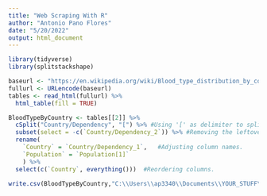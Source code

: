 ```yaml
---
title: "Web Scraping With R"
author: "Antonio Pano Flores"
date: "5/20/2022"
output: html_document
---
```


```r
library(tidyverse)
library(splitstackshape)
```

```r
baseurl <- "https://en.wikipedia.org/wiki/Blood_type_distribution_by_country"
fullurl <- URLencode(baseurl)
tables <- read_html(fullurl) %>% 
  html_table(fill = TRUE)

BloodTypeByCountry <- tables[[2]] %>%
  cSplit("Country/Dependency", "[") %>% #Using '[' as delimiter to split and get rid of the brackets. 
  subset(select = -c(`Country/Dependency_2`)) %>% #Removing the leftover column.
  rename(
    `Country` = `Country/Dependency_1`,   #Adjusting column names.
    `Population` = `Population[1]`
    ) %>%
  select(c(`Country`, everything()))  #Reordering columns.
```

```r
write.csv(BloodTypeByCountry,"C:\\Users\\ap3340\\Documents\\YOUR_STUFF\\Data_Analyst\\SQL_PROJECTS\\SQL_Portfolio\\BloodTypesByContinent\\bloodtypes.csv", row.names = FALSE)
```
